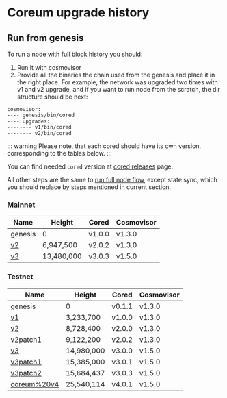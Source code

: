 # Coreum upgrade history

## Run from genesis

To run a node with full block history you should:

1. Run it with cosmovisor
2. Provide all the binaries the chain used from the genesis and place it in the right place.
   For example, the network was upgraded two times with v1 and v2 upgrade,
   and if you want to run node from the scratch, the dir structure should be next:

```
cosmovisor:
---- genesis/bin/cored
---- upgrades:
-------- v1/bin/cored
-------- v2/bin/cored
```

::: warning
Please note, that each cored should have its own version, corresponding to the tables below.
:::

You can find needed `cored` version
at <a href="https://github.com/CoreumFoundation/coreum/releases" target="_blank" rel="noopener noreferrer" className="text-[#25D695] hover:opacity-80 text-base font-bold">
cored releases</a> page.

All other steps are the same
to <a href="/docs/become-validator/run-full-node" className="text-[#25D695] hover:opacity-80 text-base font-bold">run
full node flow</a>, except state sync, which you should replace by steps mentioned in current section.

### Mainnet

| Name                                                                                                                                                                      | Height     | Cored  | Cosmovisor |
|---------------------------------------------------------------------------------------------------------------------------------------------------------------------------|------------|--------|------------|
| genesis                                                                                                                                                                   | 0          | v1.0.0 | v1.3.0     |
| <a href="https://explorer.coreum.com/coreum/proposals/5" target="_blank" rel="noopener noreferrer" className="text-[#25D695] hover:opacity-80 text-base font-bold">v2</a> | 6,947,500  | v2.0.2 | v1.3.0     |
| <a href="https://explorer.coreum.com/coreum/proposals/8" target="_blank" rel="noopener noreferrer" className="text-[#25D695] hover:opacity-80 text-base font-bold">v3</a> | 13,480,000 | v3.0.3 | v1.5.0     |

### Testnet

| Name                                                                                                                                                                                          | Height     | Cored  | Cosmovisor |
|-----------------------------------------------------------------------------------------------------------------------------------------------------------------------------------------------|------------|--------|------------|
| genesis                                                                                                                                                                                       | 0          | v0.1.1 | v1.3.0     |
| <a href="https://explorer.testnet-1.coreum.dev/coreum/proposals/3" target="_blank" rel="noopener noreferrer" className="text-[#25D695] hover:opacity-80 text-base font-bold">v1</a>           | 3,233,700  | v1.0.0 | v1.3.0     |
| <a href="https://explorer.testnet-1.coreum.dev/coreum/proposals/13" target="_blank" rel="noopener noreferrer" className="text-[#25D695] hover:opacity-80 text-base font-bold">v2</a>          | 8,728,400  | v2.0.0 | v1.3.0     |
| <a href="https://explorer.testnet-1.coreum.dev/coreum/proposals/15" target="_blank" rel="noopener noreferrer" className="text-[#25D695] hover:opacity-80 text-base font-bold">v2patch1</a>    | 9,122,200  | v2.0.2 | v1.3.0     |
| <a href="https://explorer.testnet-1.coreum.dev/coreum/proposals/23" target="_blank" rel="noopener noreferrer" className="text-[#25D695] hover:opacity-80 text-base font-bold">v3</a>          | 14,980,000 | v3.0.0 | v1.5.0     |
| <a href="https://explorer.testnet-1.coreum.dev/coreum/proposals/24" target="_blank" rel="noopener noreferrer" className="text-[#25D695] hover:opacity-80 text-base font-bold">v3patch1</a>    | 15,385,000 | v3.0.1 | v1.5.0     |
| <a href="https://explorer.testnet-1.coreum.dev/coreum/proposals/25" target="_blank" rel="noopener noreferrer" className="text-[#25D695] hover:opacity-80 text-base font-bold">v3patch2</a>    | 15,684,437 | v3.0.3 | v1.5.0     |
| <a href="https://explorer.testnet-1.coreum.dev/coreum/proposals/38" target="_blank" rel="noopener noreferrer" className="text-[#25D695] hover:opacity-80 text-base font-bold">coreum%20v4</a> | 25,540,114 | v4.0.1 | v1.5.0     |
